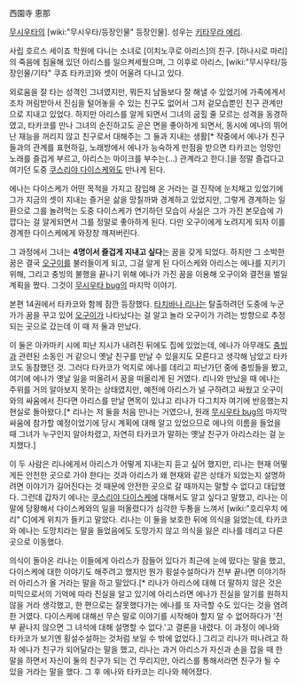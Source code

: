 西園寺 恵那

[[무시우타]]의 [wiki:"무시우타/등장인물" 등장인물]. 성우는 [[키타무라 에리]]. 

사립 호르스 세이죠 학원에 다니는 소녀로 [이치노쿠로 아리스]의 친구. [하나시로 마리]의 죽음에 침울해 있던 아리스를 일으켜세웠으며, 그 이후로 아리스, [wiki:"무시우타/등장인물/기타" 쿠죠 타카코]와 셋이 어울려 다니고 있다.

외로움을 잘 타는 성격인 그녀였지만, 뭐든지 남들보다 잘 해낼 수 있었기에 가족에게서조차 꺼림받아서 진심을 털어놓을 수 있는 친구도 없어서 그저 겉모습뿐인 친구 관계만으로 지내고 있었다. 하지만 아리스를 알게 되면서 그녀의 굽힐 줄 모르는 성격을 동경하였고, 타카코를 만나 그녀의 순진하고도 곧은 면을 좋아하게 되면서, 동시에 에나의 뛰어난 재능을 꺼리지 않고 친구로서 대해주는 그 둘과 지내는 생활[* 작중에서 에나가 친구들과의 관계를 표현하길, 노래방에서 에나가 능숙하게 만점을 받으면 타카코는 엉망인 노래를 즐겁게 부르고, 아리스는 마이크를 부수는(…) 관계라고 한다.]을 정말 즐겁다고 여기던 도중 [[쿠스리야 다이스케]]와도 만나게 된다. 

에나는 다이스케가 어떤 목적을 가지고 잠입해 온 거라는 걸 진작에 눈치채고 있었기에 그가 지금의 셋이 지내는 즐거운 삶을 망칠까봐 경계하고 있었지만, 그렇게 경계하는 일환으로 그를 놀려먹는 도중 다이스케가 연기하던 모습이 사실은 그가 가진 본모습에 가깝다는 걸 알게되면서 그를 정말로 좋아하게 된다. 다만 오구이에게 노려지게 되자 이를 경계한 다이스케에게 와장창 깨져버린다.

그 과정에서 그녀는 '''4명이서 즐겁게 지내고 싶다'''는 꿈을 갖게 되었다. 하지만 그 소박한 꿈은 결국 [[오구이]]를 불러들이게 되고, 그걸 알게 된 다이스케와 아리스는 에나를 지키기 위해, 그리고 충빙의 불행을 끝나기 위해 에나가 가진 꿈을 이용해 오구이와 결전을 벌일 계획을 짰다. 그것이 [[무시우타 bug]]의 마지막 이야기. 

본편 14권에서 타카코와 함께 잠깐 등장했다. [[타치바나 리나]]는 탈출하려던 도중에 누군가가 꿈을 꾸고 있어 [[오구이]]가 나타났다는 걸 알고 놀라 오구이가 가려는 방향으로 추정되는 곳으로 갔는데 이 때 저 둘과 만났다. 

이 둘은 아카마키 시에 피난 지시가 내려진 뒤에도 집에 있었는데, 에나가 아무래도 [[충빙]]과 관련된 소동인 거 같으니 옛날 친구를 만날 수 있을지도 모른다고 생각해 남았고 타카코도 동참했던 것. 그러다 타카코가 억지로 에나를 데리고 피난가던 중에 충빙들을 봤고, 여기에 에나가 옛날 일을 떠올려서 꿈을 떠올리게 된 거였다. 리나와 만났을 때 에나는 주위를 거의 알아보지 못하는 상태였지만, 예전에 아리스가 널 구하려고 싸웠고 오구이와의 싸움에서 진다면 아리스를 만날 면목이 있냐고 리나가 다그치자 여기에 반응했는지 현실로 돌아왔다.[* 리나는 저 둘을 처음 만나는 거였으나, 원래 [[무시우타 bug]]의 마지막 싸움에 참가할 예정이었기에 당시 계획에 대해 알고 있었으므로 에나의 이름을 들었을 때 그녀가 누구인지 알아차렸고, 자연히 타카코가 말하는 옛날 친구가 아리스라는 걸 눈치챘다.]

이 두 사람은 리나에게서 아리스가 어떻게 지내는지 듣고 싶어 했지만, 리나는 현재 어떻게든 안전한 곳으로 가야 한다는 것과 아리스가 왜 현재와 같은 상태가 되었는지 설명하려면 이야기가 길어진다는 것 때문에 안전한 곳으로 갈 때까지는 말할 수 없다고 대답했다. 그런데 갑자기 에나는 [[쿠스리야 다이스케]]에 대해서도 알고 싶다고 말했고, 리나는 이 말에 당황해서 다이스케와의 일을 떠올렸다가 심각한 두통을 느껴서 [wiki:"호리우치 에리" C]에게 위치가 들키고 말았다. 리나는 이 둘을 보호한 뒤에 의식을 잃었는데, 타카코와 에나는 도망치라는 말을 들었음에도 도망가지 않고 의식을 잃은 리나를 데리고 다른 곳으로 이동했다.

의식이 돌아온 리나는 이들에게 아리스가 잠들어 있다가 최근에 눈에 떴다는 말을 했고, 다이스케에 대한 이야기도 해주려고 했지만 뭔가 횡설수설하다가 전부 끝나면 이야기하러 아리스가 올 거라는 말을 하고 말았다.[* 리나가 아리스에 대해 더 말하지 않은 것은 미믹으로서의 기억에 따라 진실을 알고 있기에 아리스라면 에나가 진실을 알기를 원하지 않을 거라 생각했고, 한 편으로는 잘못했다가는 에나를 또 자극할 수도 있다는 것을 염려한 거였다. 다이스케에 대해선 무슨 말로 이야기를 시작해야 할지 알 수 없어하다가 '전부 끝나지 않으면 그 녀석에 대해 설명할 수 없다.'고 결론을 내렸다. 이 과정이 에나와 타카코가 보기엔 횡설수설하는 것처럼 보일 수 밖에 없었다.] 그리고 리나가 떠나려고 하자 에나가 친구가 되어달라는 말을 했고, 리나는 과거 아리스가 자신과 손을 잡을 때 한 말을 하면서 자신이 둘의 친구가 되는 건 무리지만, 아리스를 통해서라면 친구가 될 수 있을 거라는 말을 했다. 그 후 에나와 타카코는 리나와 헤어졌다.
